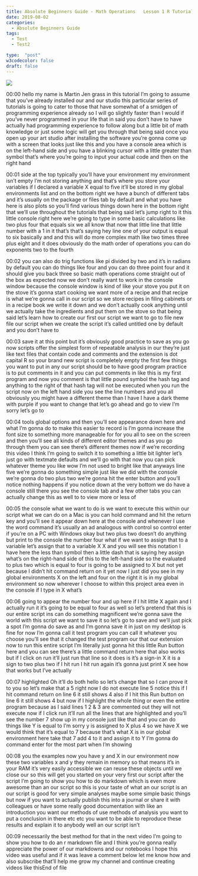 ```yaml
---
title: Absolute Beginners Guide - Math Operations   Lesson 1 R Tutorial for Begginers
date: 2019-08-02
categories:
  - Absolute Beginners Guide
tags:
  - Test
  - Test2

type:  "post"
w3codecolor: false
draft: false
---
```


<a href="https://www.youtube.com/watch?v=oYopG3UBr-U">
<img src="auto-posts/images/02-AbsoluteBeginnersGuide-DownloadR&RStudio-FirstRScriptCompleteGuide-Lesson0.webm.jpg">
</a>









00:00
hello my name is Martin Jen grass in this tutorial I'm going to assume that
you've already installed our and our studio this particular series of
tutorials is going to cater to those that have somewhat of a smidgen of
programming experience already so I will go slightly faster than I would if
you've never programmed in your life that in said you don't have to have
actually had programming experience to follow along but a little bit of math
knowledge or just some logic will get you through that being said once you
open up your art studio after installing
the software you're gonna come up with a
screen that looks just like this and you have a console area which is on the
left-hand side and you have a blinking cursor with a little greater than symbol
that's where you're going to input your actual code and then on the right hand

00:01
side at the top typically you'll have your environment my environment isn't
empty I'm not storing anything and that's where you store your variables if I
declared a variable X equal to five it'll be stored in my global
environments list and on the bottom right we have a bunch of different tabs
and it's usually on the package or files
tab by default and what you have here is
also plots so you'll find various things
down here in the bottom right that we'll use throughout the tutorials that being
said let's jump right to it this little console right here we're going to type
in some basic calculations like two plus four that equals six we all know that
now that little line that little number with a 1 in it that's that's saying hey
line one of your output is equal to six basically and and this will do more
complex math like two times three plus eight and it does obviously do the math
order of operations you can do exponents two to the fourth

00:02
you can also do trig functions like pi divided by two and it's in radians by
default you can do things like four and you can do three point four and it
should give you back three so basic math operations come straight out of the box
as expected now we don't really want to work in the console window because the
console window is kind of like your stove you put it on the stove it's gonna
start cooking we want more of a recipe and that recipe is what we're gonna call
in our script so we store recipes in filing cabinets or in a recipe book we
write it down and we don't actually cook anything until we actually take the
ingredients and put them on the stove so that being said let's learn how to
create our first our script we want to go to file new file our script when we
create the script it's called untitled one by default and you don't have to

00:03
save it at this point but it's obviously good practice to save as you go now
scripts offer the simplest form of repeatable analysis in our they're just
like text files that contain code and comments and the extension is dot
capital R so your brand new script is completely empty the first few things
you want to put in any our script should be to have good program practice is to
put comments in it and you can put comments in like this is my first
program and now you comment is that little pound symbol the hash tag and
anything to the right of that hash tag will not be executed when you run the
script now on the left hand side you see the line numbers and you all obviously
you might have a different theme than I have I have a dark theme with purple if
you want to change that let's go ahead and go to view I'm sorry let's go to

00:04
tools global options and then you'll see appearance down here and what I'm gonna
do to make this easier to record is I'm gonna increase the font size to
something more manageable for for you all to see on the screen and then you'll
see all kinds of different editor themes and as you go through them you can see
there's different themes now if we're recording this video I think I'm going to
switch it to something a little bit lighter let's just go with textmate
defaults and we'll go with that now you can pick whatever theme you like wow I'm
not used to bright like that anyways line five we're gonna do something
simple just like we did with the console we're gonna do two plus two we're gonna
hit the enter button and you'll notice nothing happens if you notice down at
the very bottom we do have a console still there you see the console tab and
a few other tabs you can actually change this as well to to view more or less of

00:05
the console what we want to do is we want to execute this within our script
what we can do on a Mac is you can hold command and hit the return key and
you'll see it appear down here at the console and whenever I use the word
command it's usually an ad analogous with control so control enter if you're
on a PC with Windows okay but two plus two doesn't do anything but print to the
console the number four what if we want to assign that to a variable let's
assign that to a variable X X and you will see this notation I have here the
less than symbol then a little dash that is saying hey assign what's on the
right-hand side of this to the left-hand side so the evaluated to plus two which
is equal to four is going to be assigned to X but not yet because I didn't hit
command return on it yet now I just did you see in my global environments X on
the left and four on the right it is in my global environment so now wherever I
choose to within this project area even in the console if I type in X what's

00:06
going to appear the number four and up here if I hit little X again and I
actually run it it's going to be equal to four as well so let's pretend that
this is our entire script ins can do something magnificent we're gonna save
the world with this script we want to save it so let's go to save and we'll
just pick a spot I'm gonna do save as and I'm gonna save it in just on my
desktop is fine for now I'm gonna call it test program you can call it whatever
you choose you'll see that it changed the test
program our that our extension now to run this entire script I'm literally
just gonna hit this little Run button here and you can see there's a little
command return here that also works but if I click on run it'll just run that
line so it does is it's a sign-in X it is a sign to two plus two if I hit run I
hit run again it's gonna just print X see how that works but I've actually

00:07
highlighted Oh it'll do both hello so let's change that so I can prove it to
you so let's make that a 5 right now I do not execute line 5 notice this if I
hit command return on line 6 it still shows 4 also if I hit this Run button on
line 6 it still shows 4 but now if I highlight the whole thing or even the
entire program because as I said lines 1
2 &amp; 3 are commented out they will not
execute now if I click run it'll run all the lines that are highlighted and
you'll see the number 7 show up in my console just like that and you can do
things like Y is equal to I'm sorry y is assigned to X plus 4 so we have X
we would think that it's equal to 7 because that's what X is in our global
environment here take that 7 add 4 to it and assign it to Y I'm gonna do command
enter for the most part when I'm showing

00:08
you the examples now you have y and X in our environment now these two variables
x and y they remain in memory so that means it's in your RAM it's very easily
accessible we can reuse these objects until we close our so this will get you
started on your very first our script after the script I'm going to show you
how to do markdown which is even more awesome than an our script
so this is your taste of what an our script is an our script is good for very
simple analyses maybe some simple basic things but now if you want to actually
publish this into a journal or share it with colleagues or have some really good
documentation with like an introduction you want our methods of use methods of
analysis you want to put a conclusion in there etc etc you want to be able to
reproduce these results and explain it to anybody well an our script isn't

00:09
necessarily the best method for that in the next video I'm going to show you how
to do an r markdown file and I think you're gonna really appreciate the power
of our markdowns and our notebooks I hope this video was useful and if it was
leave a comment below let me know how and also subscribe that'll help me grow
my channel and continue creating videos like thisEnd of file

